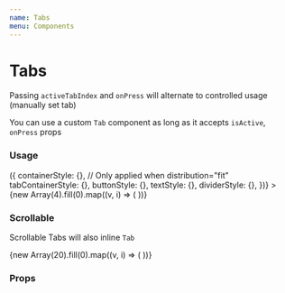 ```yaml
---
name: Tabs
menu: Components
---
```




# Tabs

Passing `activeTabIndex` and `onPress` will alternate to controlled usage (manually set tab)

You can use a custom `Tab` component as long as it accepts `isActive`, `onPress` props

### Usage

<Playground>
  <Tabs
    defaultActiveTabIndex={1}
    activeTabIndex={undefined}
    onPress={undefined}
    distribution="fit" // or 'scrollable'
    getStyles={(props, theme) => ({
      containerStyle: {}, // Only applied when distribution="fit"
      tabContainerStyle: {},
      buttonStyle: {},
      textStyle: {},
      dividerStyle: {},
    })}
  >
    {new Array(4).fill(0).map((v, i) => (
      <Tab key={i} title={`Tab ${i + 1}`} />
    ))}
  </Tabs>
</Playground>

### Scrollable

Scrollable Tabs will also inline `Tab`

<Playground>
  <Tabs distribution="scrollable">
    {new Array(20).fill(0).map((v, i) => (
      <Tab key={i} title={`Tab ${i + 1}`} />
    ))}
  </Tabs>
</Playground>

### Props

<Props of={Tabs} />
